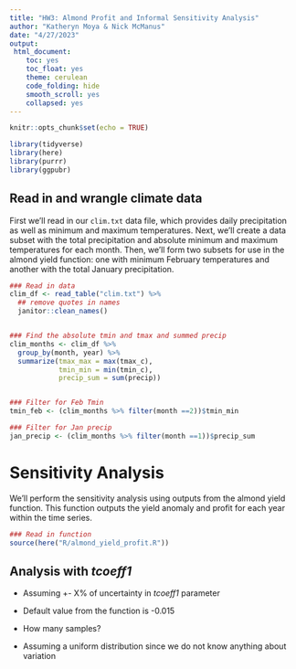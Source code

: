 ```yaml
---
title: "HW3: Almond Profit and Informal Sensitivity Analysis"
author: "Katheryn Moya & Nick McManus"
date: "4/27/2023"
output: 
 html_document: 
    toc: yes
    toc_float: yes
    theme: cerulean
    code_folding: hide
    smooth_scroll: yes
    collapsed: yes
---
```


```r
knitr::opts_chunk$set(echo = TRUE)

library(tidyverse)
library(here)
library(purrr)
library(ggpubr)
```


## Read in and wrangle climate data

First we'll read in our `clim.txt` data file, which provides daily precipitation as well as minimum and maximum temperatures. Next, we'll create a data subset with the total precipitation and absolute minimum and maximum temperatures for each month. Then, we'll form two subsets for use in the almond yield function: one with minimum February temperatures and another with the total January precipitation.
```r
### Read in data
clim_df <- read_table("clim.txt") %>% 
  ## remove quotes in names
  janitor::clean_names()


### Find the absolute tmin and tmax and summed precip
clim_months <- clim_df %>% 
  group_by(month, year) %>% 
  summarize(tmax_max = max(tmax_c),
            tmin_min = min(tmin_c),
            precip_sum = sum(precip))


### Filter for Feb Tmin
tmin_feb <- (clim_months %>% filter(month ==2))$tmin_min 

### Filter for Jan precip
jan_precip <- (clim_months %>% filter(month ==1))$precip_sum
```



# Sensitivity Analysis

We'll perform the sensitivity analysis using outputs from the almond yield function. This function outputs the yield anomaly and profit for each year within the time series. 

```r
### Read in function
source(here("R/almond_yield_profit.R"))
```


##  Analysis with *tcoeff1*

* Assuming +- X% of uncertainty in *tcoeff1* parameter

* Default value from the function is -0.015

* How many samples?

* Assuming a uniform distribution since we do not know anything about variation

```r


```

